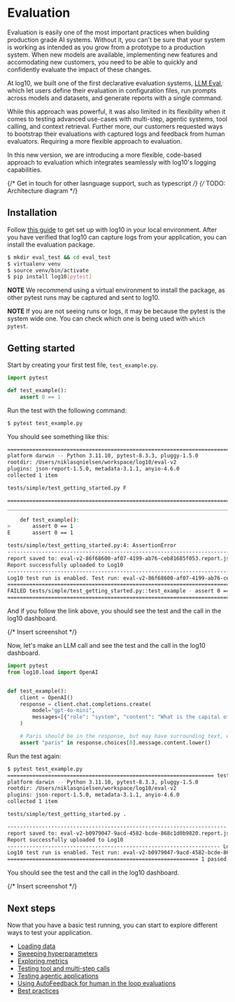 # Evaluation

Evaluation is easily one of the most important practices when building production grade AI systems.
Without it, you can't be sure that your system is working as intended as you grow from a prototype to a production system.
When new models are available, implementing new features and accomodating new customers, you need to be able to quickly and confidently evaluate the impact of these changes.

At log10, we built one of the first declarative evaluation systems, [LLM Eval](/evaluation/llmeval_v1/installation), which let users define their evaluation in configuration files, run prompts across models and datasets, and generate reports with a single command.

While this approach was powerful, it was also limited in its flexibility when it comes to testing advanced use-cases with multi-step, agentic systems, tool calling, and context retrieval.
Further more, our customers requested ways to bootstrap their evaluations with captured logs and feedback from human evaluators. Requiring a more flexible approach to evaluation.

In this new version, we are introducing a more flexible, code-based approach to evaluation which integrates seamlessly with log10's logging capabilities.

{/* Get in touch for other lasnguage support, such as typescript */}
{/* TODO: Architecture diagram */}

## Installation

Follow [this guide](/observability/advanced/logging) to get set up with log10 in your local environment.
After you have verified that log10 can capture logs from your application, you can install the evaluation package.

```bash
$ mkdir eval_test && cd eval_test
$ virtualenv venv
$ source venv/bin/activate
$ pip install log10[pytest]
```

**NOTE** We recommend using a virtual environment to install the package, as other pytest runs may be captured and sent to log10.

**NOTE** If you are not seeing runs or logs, it may be because the pytest is the system wide one. You can check which one is being used with `which pytest`.

## Getting started

Start by creating your first test file, `test_example.py`.

```python
import pytest

def test_example():
    assert 0 == 1
```

Run the test with the following command:

```bash
$ pytest test_example.py
```

You should see something like this:

```bash
============================================================================== test session starts ===============================================================================
platform darwin -- Python 3.11.10, pytest-8.3.3, pluggy-1.5.0
rootdir: /Users/niklasqnielsen/workspace/log10/eval-v2
plugins: json-report-1.5.0, metadata-3.1.1, anyio-4.6.0
collected 1 item                                                                                                                                                                 

tests/simple/test_getting_started.py F                                                                                                                                     [100%]

==================================================================================== FAILURES ====================================================================================
__________________________________________________________________________________ test_example __________________________________________________________________________________

    def test_example():
>       assert 0 == 1
E       assert 0 == 1

tests/simple/test_getting_started.py:4: AssertionError
---------------------------------------------------------------------------------- JSON report -----------------------------------------------------------------------------------
report saved to: eval-v2-86f68600-af07-4199-ab76-ceb81685f053.report.json
Report successfully uploaded to Log10
--------------------------------------------------------------------------------- Log10 test run ---------------------------------------------------------------------------------
Log10 test run is enabled. Test run: eval-v2-86f68600-af07-4199-ab76-ceb81685f053
============================================================================ short test summary info =============================================================================
FAILED tests/simple/test_getting_started.py::test_example - assert 0 == 1
=============================================================================== 1 failed in 0.23s ================================================================================
```

And if you follow the link above, you should see the test and the call in the log10 dashboard.

{/* Insert screenshot */}

Now, let's make an LLM call and see the test and the call in the log10 dashboard.

```python
import pytest
from log10.load import OpenAI


def test_example():
    client = OpenAI()
    response = client.chat.completions.create(
        model="gpt-4o-mini",
        messages=[{"role": "system", "content": "What is the capital of France?"}],
    )

    # Paris should be in the response, but may have surrounding text, end with a period etc.
    assert "paris" in response.choices[0].message.content.lower()
```

Run the test again:

```bash
$ pytest test_example.py
================================================================== test session starts ==================================================================
platform darwin -- Python 3.11.10, pytest-8.3.3, pluggy-1.5.0
rootdir: /Users/niklasqnielsen/workspace/log10/eval-v2
plugins: json-report-1.5.0, metadata-3.1.1, anyio-4.6.0
collected 1 item                                                                                                                                        

tests/simple/test_getting_started.py .                                                                                                            [100%]

---------------------------------------------------------------------- JSON report ----------------------------------------------------------------------
report saved to: eval-v2-b0979047-9acd-4582-bcde-868c1d0b9820.report.json
Report successfully uploaded to Log10
-------------------------------------------------------------------- Log10 test run ---------------------------------------------------------------------
Log10 test run is enabled. Test run: eval-v2-b0979047-9acd-4582-bcde-868c1d0b9820
============================================================= 1 passed, 1 warning in 1.50s ==============================================================
```

You should see the test and the call in the log10 dashboard.

{/* Insert screenshot */}

## Next steps

Now that you have a basic test running, you can start to explore different ways to test your application.

- [Loading data](/evaluation/loading)
- [Sweeping hyperparameters](/evaluation/sweep)
- [Exploring metrics](/evaluation/metrics)
- [Testing tool and multi-step calls](/evaluation/tools)
- [Testing agentic applications](/evaluation/agents)
- [Using AutoFeedback for human in the loop evaluations](/evaluation/human)
- [Best practices](/evaluation/best-practices)